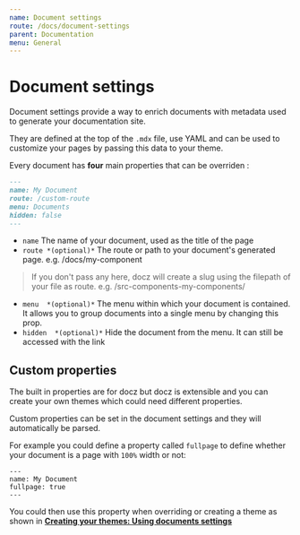 ```yaml
---
name: Document settings
route: /docs/document-settings
parent: Documentation
menu: General
---
```


# Document settings

Document settings provide a way to enrich documents with metadata used to generate your documentation site.

They are defined at the top of the `.mdx` file, use YAML and can be used to customize your pages by passing this data to your theme.

Every document has **four** main properties that can be overriden :

```markdown
---
name: My Document
route: /custom-route
menu: Documents
hidden: false
---
```

- `name` The name of your document, used as the title of the page
- `route *(optional)*` The route or path to your document's generated page. e.g. /docs/my-component

> If you don't pass any here, docz will create a slug using the filepath of your file as route. e.g. /src-components-my-components/

- `menu  *(optional)*` The menu within which your document is contained. It allows you to group documents into a single menu by changing this prop.
- `hidden  *(optional)*` Hide the document from the menu. It can still be accessed with the link

## Custom properties

The built in properties are for docz but docz is extensible and you can create your own themes which could need different properties.

Custom properties can be set in the document settings and they will automatically be parsed.

For example you could define a property called `fullpage` to define whether your document is a page with `100%` width or not:

```
---
name: My Document
fullpage: true
---
```

You could then use this property when overriding or creating a theme as shown in [**Creating your themes: Using documents settings**](/docs/creating-your-themes#using-documents-settings)
